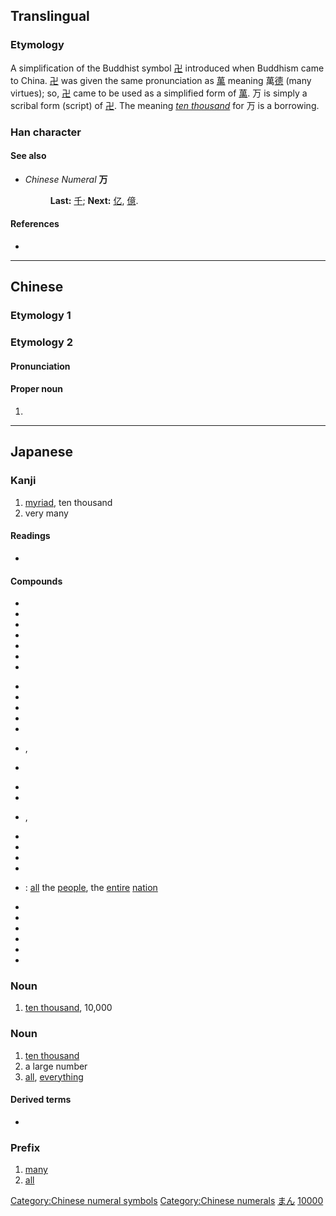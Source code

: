 {{character info}}
{{also|今|方}}
{{commont}}

==Translingual==
{{stroke order|type=animate}}
{{stroke order|strokes=3}}

===Etymology===
{{Han etym}}
A simplification of the Buddhist symbol [[卍]] introduced when Buddhism came to China. [[卍]] was given the same pronunciation as [[萬]] meaning 萬[[德]] (many virtues); so, [[卍]] came to be used as a simplified form of [[萬]]. 万 is simply a scribal form (script) of [[卍]]. The meaning ''[[ten thousand]]'' for 万 is a borrowing.

===Han character===
{{Han char|rn=1|rad=一|as=02|sn=3|four=10227|canj=MS|ids=⿱一⿰丿𠃌}}

====See also====
* ''Chinese Numeral'' '''万'''
*: '''Last:''' [[千]]; '''Next:''' [[亿]], [[億]].

====References====
* {{Han ref|kx=0076.030|dkj=00010|dj=0137.070|hdz=10009.030|uh=4E07|ud=19975|bh=C945|bd=51525}}

----

==Chinese==

===Etymology 1===
{{zh-see|萬}}

===Etymology 2===
{{zh-forms}}

====Pronunciation====
{{zh-pron
|m=mò
|c=mak6
|h=pfs=
|md=
|mn=
|w=
|oc=2
|mc=2
|cat=pn
}}

====Proper noun====
{{zh-proper noun}}

# {{zh-only used in|万俟}}

[[Category:Chinese numeral symbols]]
[[Category:Chinese numerals]]

----

==Japanese==
{{ja-kanji forms|万|萬}}

===Kanji===
{{ja-kanji|grade=2|rs=一02|style=s|kyu=萬}}

# [[myriad]], ten thousand
# very many

====Readings====
* {{ja-readings
|goon=もん
|kanon=ばん
|kanyoon=まん
|kun=よろず
|nanori=かず, ま, ゆる}}

====Compounds====
{{top4}}
* {{ja-r|万一|まんいち}}
* {{ja-r|万引|まんびき}}
* {{ja-r|万屋|よろずや}}
* {{ja-r|万華鏡|まんげきょう}}
* {{ja-r|万感|ばんかん}}
* {{ja-r|万機|まんき}}
* {{ja-r|万芸|ばんげい}}
{{mid4}}
* {{ja-r|万古|ばんこ}}
* {{ja-r|万劫|ばんごう}}
* {{ja-r|万才|まんさい}}
* {{ja-r|万作|まんさく}}
* {{ja-r|万死|ばんし}}
* {{ja-r|万寿|ばんじゅ}}, {{ja-r|万寿|まんじゅ}}
* {{ja-r|万丈|ばんじょう}}
{{mid4}}
* {{ja-r|万乗|ばんじょう}}
* {{ja-r|万状|ばんじょう}}
* {{ja-r|万善|まんぜん}}, {{ja-r|万全|まんぜん}}
* {{ja-r|万灯|まんどう}}
* {{ja-r|万博|ばんぱく}}
* {{ja-r|万歩計|まんぽけい}}
* {{ja-r|万万|ばんばん}}
{{mid4}}
* {{ja-r|万民|ばんみん}}: [[all]] the [[people]], the [[entire]] [[nation]]
* {{ja-r|万有|ばんゆう}}
* {{ja-r|万葉仮名|まんようがな}}
* {{ja-r|万葉集|まんようしゅう}}
* {{ja-r|万力|まんりき}}
* {{ja-r|万斛|ばんこく}}
* {{ja-r|万軍|ばんぐん}}
{{bottom}}

===Noun===
{{ja-noun|まん|kyu=萬}}

# [[ten thousand]], 10,000

===Noun===
{{ja-noun|よろず|kyu=萬}}

# [[ten thousand]]
# a large number
# [[all]], [[everything]]

====Derived terms====
* {{ja-r|万が一|まんがいち}}

===Prefix===
{{ja-pos|ばん|prefix|kyu=萬}}

# [[many]]
# [[all]]

[[Category:Japanese basic words|まん]]
[[Category:Japanese numeral symbols|10000]]